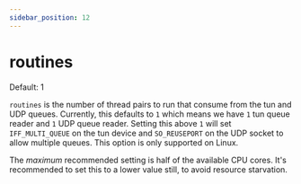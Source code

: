 ```yaml
---
sidebar_position: 12
---
```



# routines

<Pill className="mb-24">Default: 1</Pill>

`routines` is the number of thread pairs to run that consume from the tun and UDP queues. Currently, this defaults to
`1` which means we have `1` tun queue reader and `1` UDP queue reader. Setting this above `1` will set `IFF_MULTI_QUEUE`
on the tun device and `SO_REUSEPORT` on the UDP socket to allow multiple queues. This option is only supported on Linux.

The _maximum_ recommended setting is half of the available CPU cores. It's recommended to set this to a lower value
still, to avoid resource starvation.
